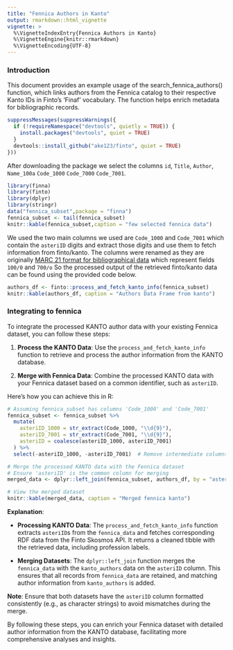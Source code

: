 ```yaml
---
title: "Fennica Authors in Kanto"
output: rmarkdown::html_vignette
vignette: >
  %\VignetteIndexEntry{Fennica Authors in Kanto}
  %\VignetteEngine{knitr::rmarkdown}
  %\VignetteEncoding{UTF-8}
---
```


### Introduction

This document provides an example usage of the search_fennica_authors() function, which links authors from the Fennica catalog to their respective Kanto IDs in Finto's 'Finaf' vocabulary. The function helps enrich metadata for bibliographic records.

```r
suppressMessages(suppressWarnings({
  if (!requireNamespace("devtools", quietly = TRUE)) {
    install.packages("devtools", quiet = TRUE)
  }
  devtools::install_github("ake123/finto", quiet = TRUE)
}))
```

After downloading the package  we select the columns `id`, `Title`, `Author`, `Name_100a`	`Code_1000`	`Code_7000`	`Code_7001`.

```r
library(finna)
library(finto)
library(dplyr)
library(stringr)
data("fennica_subset",package = "finna")
fennica_subset <- tail(fennica_subset)
knitr::kable(fennica_subset,caption = "few selected fennica data")
```

We used the two main columns we used are `Code_1000` and	`Code_7001` which contain the `asteriID` digits and extract those digits and use them to fetch information from finto/kanto. The columns were renamed as they are originally [MARC 21 format  for bibliographical data](https://marc21.kansalliskirjasto.fi/bib/index.htm) which represent fields `100/0` and `700/o `
So the processed output of the retrieved finto/kanto data can be found using the provided code below.

```r
authors_df <- finto::process_and_fetch_kanto_info(fennica_subset)
knitr::kable(authors_df, caption = "Authors Data Frame from kanto")
```


### Integrating to fennica 

To integrate the processed KANTO author data with your existing Fennica dataset, you can follow these steps:

1. **Process the KANTO Data**: Use the `process_and_fetch_kanto_info` function to retrieve and process the author information from the KANTO database.

2. **Merge with Fennica Data**: Combine the processed KANTO data with your Fennica dataset based on a common identifier, such as `asteriID`.

Here's how you can achieve this in R:

```r

# Assuming fennica_subset has columns 'Code_1000' and 'Code_7001'
fennica_subset <- fennica_subset %>%
  mutate(
    asteriID_1000 = str_extract(Code_1000, "\\d{9}"),
    asteriID_7001 = str_extract(Code_7001, "\\d{9}"),
    asteriID = coalesce(asteriID_1000, asteriID_7001)
  ) %>%
  select(-asteriID_1000, -asteriID_7001)  # Remove intermediate columns if not needed

# Merge the processed KANTO data with the Fennica dataset
# Ensure 'asteriID' is the common column for merging
merged_data <- dplyr::left_join(fennica_subset, authors_df, by = "asteriID")

# View the merged dataset
knitr::kable(merged_data, caption = "Merged fennica kanto")

```

**Explanation**:

- **Processing KANTO Data**: The `process_and_fetch_kanto_info` function extracts `asteriID`s from the `fennica_data` and fetches corresponding RDF data from the Finto Skosmos API. It returns a cleaned tibble with the retrieved data, including profession labels.

- **Merging Datasets**: The `dplyr::left_join` function merges the `fennica_data` with the `kanto_authors` data on the `asteriID` column. This ensures that all records from `fennica_data` are retained, and matching author information from `kanto_authors` is added.

**Note**: Ensure that both datasets have the `asteriID` column formatted consistently (e.g., as character strings) to avoid mismatches during the merge.

By following these steps, you can enrich your Fennica dataset with detailed author information from the KANTO database, facilitating more comprehensive analyses and insights. 



